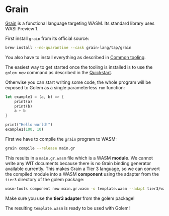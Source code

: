 
# Grain

[Grain](https://grain-lang.org/docs/getting_grain) is a functional language targeting WASM. Its standard library uses WASI Preview 1.

First install `grain` from its official source:

```bash
brew install --no-quarantine --cask grain-lang/tap/grain
```

You also have to install everything as described in [Common tooling](/docs/building-templates/common-tooling).

The easiest way to get started once the tooling is installed is to use the `golem new` command as described in the [Quickstart](/docs/quickstart).

Otherwise you can start writing some code, the whole program will be exposed to Golem as a single parameterless `run` function:

```rust
let example1 = (a, b) => {
    print(a)
    print(b)
    a + b
}

print("Hello world!")
example1(100, 10)
```

First we have to compile the `grain` program to WASM:

```bash
grain compile --release main.gr
```

This results in a `main.gr.wasm` file which is a WASM **module**. We cannot write any WIT documents because there is no Grain binding generator available currently. This makes Grain a Tier 3 language, so we can convert the compiled module into a WASM **component** using the adapter from the `tier3` directory of the golem package:

```bash
wasm-tools component new main.gr.wasm -o template.wasm --adapt tier3/wasi_snapshot_preview1.wasm
```

<Callout>Make sure you use the **tier3 adapter** from the golem package!</Callout>

The resulting `template.wasm` is ready to be used with Golem!
